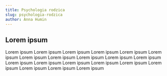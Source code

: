 ```yaml
---
title: Psychologia rodzica
slug: psychologia-rodzica
author: Anna Humin
---
```


## Lorem ipsum

Lorem ipsum Lorem ipsum Lorem ipsum Lorem ipsum Lorem ipsum Lorem ipsum Lorem ipsum Lorem ipsum Lorem ipsum Lorem ipsum Lorem ipsum Lorem ipsum Lorem ipsum Lorem ipsum Lorem ipsum Lorem ipsum Lorem ipsum Lorem ipsum Lorem ipsum Lorem ipsum
